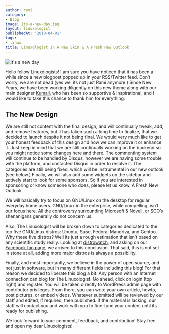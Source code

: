 ```yaml
---
author: rami
category:
- Blog
image: Its-a-new-day.jpg
layout: linuxologist
publishedAt: '2010-04-01'
tags:
- linux
title: Linuxologist In A New Skin & A Fresh New Outlook
---
```


![It's a new day](/assets/images/content/blog/Its-a-new-day.jpg)

Hello fellow Linuxologists! I am sure you have noticed that it has been a while since a new blogpost popped up in your RSS/Twitter feed. Don’t worry, we are not dead (yes we, its not just Rami anymore.) Since New Years, we have been working diligently on this new theme along with our main designer [Kumail](http://kumailht.com), who has been so supportive & inspirational, and I would like to take this chance to thank him for everything.

## The New Design

We are still not content with the final design, and will continually tweak, add, and remove features, but it has taken such a long time to finalize, that we decided to launch despite it not being final. We would very much like to get your honest feedback of this design and how we can improve it or enhance it. Just keep in mind that we are still continually working on the backend so you might notice some changes here and there. The commenting system will continue to be handled by Disqus, however we are having some trouble with the platform, and contacted Disqus in order to resolve it. The categories are still being fixed, which will be instrumental in our new outlook (see below.) Finally, we will also add some widgets on the sidebar and actively start to look for some sponsors. So if you are interested in sponsoring or know someone who does, please let us know.
A Fresh New Outlook

We will basically try to focus on GNU/Linux on the desktop for regular everyday home users. GNU/Linux in the enterprise, while compelling, isn’t our focus here. All the controversy surrounding Microsoft & Novell, or SCO’s shenanigans generally do not concern us.

Also, The Linuxologist will be broken down to categories dedicated to the top five GNU/Linux distros: Ubuntu, Suse, Fedora, Mandriva, and Gentoo. Why these five distros? Well its just a rough estimation that isn’t based on any scientific study really. Looking at [distrowatch](http:distrowatch.com), and asking on our [Facebook fan page](http://facebook.com/linuxologist), we arrived to this conclusion. That said, this is not set in stone at all, adding more major distros is always a possibility.

Finally, and most importantly, we believe in the power of open source, and not just in software, but in many different fields including this blog! For that reason we decided to liberate this blog a bit: Any person with an Internet connection can blog for The Linuxologist. Go ahead, click on login (top right) and register. You will be taken directly to WordPress admin page with contributor privileges. From there, you can write your own article, howto, post pictures, or embed videos. Whatever submitted will be reviewed by our staff and edited, if required, then published. If the material is lacking, our staff will contact you and work with you to fine-tune your content until its ready for publishing.

We look forward to your comment, feedback, and contribution! Stay free and open my dear Linuxologists!